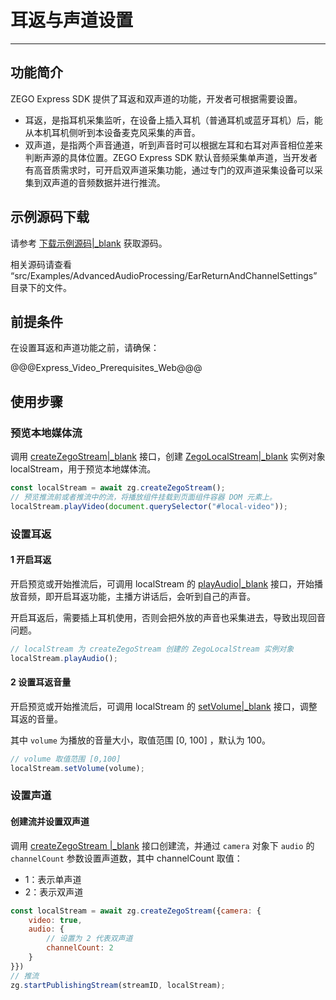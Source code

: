 # 耳返与声道设置

- - -

## 功能简介

ZEGO Express SDK 提供了耳返和双声道的功能，开发者可根据需要设置。

- 耳返，是指耳机采集监听，在设备上插入耳机（普通耳机或蓝牙耳机）后，能从本机耳机侧听到本设备麦克风采集的声音。
- 双声道，是指两个声音通道，听到声音时可以根据左耳和右耳对声音相位差来判断声源的具体位置。ZEGO Express SDK 默认音频采集单声道，当开发者有高音质需求时，可开启双声道采集功能，通过专门的双声道采集设备可以采集到双声道的音频数据并进行推流。

## 示例源码下载

请参考 [下载示例源码\|_blank](!DownloadDemo/DownloadDemo) 获取源码。

相关源码请查看 “src/Examples/AdvancedAudioProcessing/EarReturnAndChannelSettings” 目录下的文件。

## 前提条件

在设置耳返和声道功能之前，请确保：

@@@Express_Video_Prerequisites_Web@@@

## 使用步骤

### 预览本地媒体流

调用 [createZegoStream\|_blank](@createZegoStream) 接口，创建 [ZegoLocalStream\|_blank](@-ZegoLocalStream) 实例对象 localStream，用于预览本地媒体流。

```js
const localStream = await zg.createZegoStream();
// 预览推流前或者推流中的流，将播放组件挂载到页面组件容器 DOM 元素上。
localStream.playVideo(document.querySelector("#local-video"));
```

### 设置耳返

#### 1 开启耳返

开启预览或开始推流后，可调用 localStream 的 [playAudio\|_blank](@playAudio) 接口，开始播放音频，即开启耳返功能，主播方讲话后，会听到自己的声音。

<div class="mk-warning">

开启耳返后，需要插上耳机使用，否则会把外放的声音也采集进去，导致出现回音问题。
</div>

```javascript
// localStream 为 createZegoStream 创建的 ZegoLocalStream 实例对象
localStream.playAudio();
```

#### 2 设置耳返音量

开启预览或开始推流后，可调用 localStream 的 [setVolume\|_blank](@setVolume) 接口，调整耳返的音量。

其中 `volume` 为播放的音量大小，取值范围 [0, 100] ，默认为 100。

```javascript
// volume 取值范围 [0,100] 
localStream.setVolume(volume);
```

### 设置声道

#### 创建流并设置双声道

调用 [createZegoStream \|_blank](@createZegoStream) 接口创建流，并通过 `camera` 对象下 `audio` 的 `channelCount` 参数设置声道数，其中 channelCount 取值：

* 1：表示单声道
* 2：表示双声道

```javascript
const localStream = await zg.createZegoStream({camera: {
    video: true,
    audio: {
        // 设置为 2 代表双声道
        channelCount: 2
    } 
}})
// 推流
zg.startPublishingStream(streamID, localStream);
```
